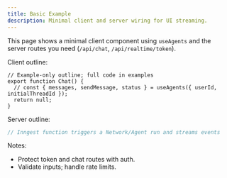 ```yaml
---
title: Basic Example
description: Minimal client and server wiring for UI streaming.
---
```


This page shows a minimal client component using `useAgents` and the server routes you need (`/api/chat`, `/api/realtime/token`).

Client outline:

```tsx
// Example-only outline; full code in examples
export function Chat() {
  // const { messages, sendMessage, status } = useAgents({ userId, initialThreadId });
  return null;
}
```

Server outline:

```ts
// Inngest function triggers a Network/Agent run and streams events
```

Notes:

- Protect token and chat routes with auth.
- Validate inputs; handle rate limits.
